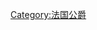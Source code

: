 {{Catnav|頁面分類|各種主題的頁面分類|按國家分類|各國歷史|法国历史}}
{{Catnav|頁面分類|历史|各國歷史|法国历史|法國貴族}}
{{Catnav|頁面分類|历史|各國歷史|法国历史}}
{{Catnav|頁面分類|历史|各區域的歷史|欧洲历史|法国历史}}
{{Catnav|頁面分類|人物|各國人物|法国人|法國貴族}}

[[Category:法国公爵|Category:法国公爵]]